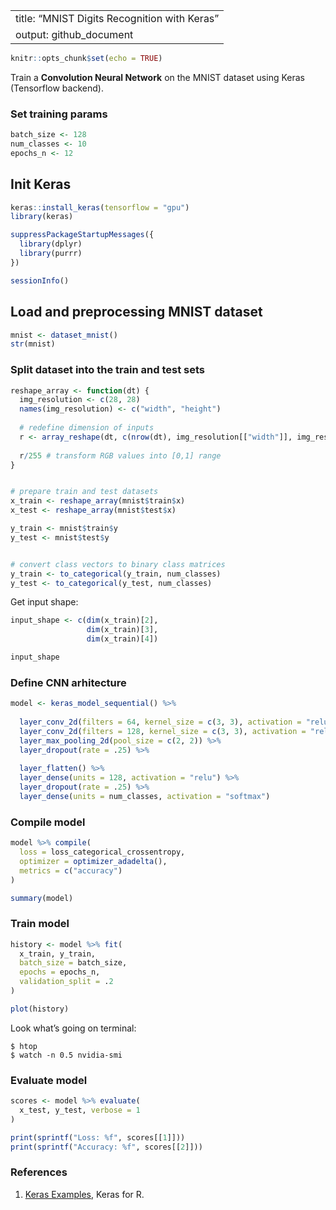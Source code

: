 
---
title: "MNIST Digits Recognition with Keras"
output: github_document
---


```r
knitr::opts_chunk$set(echo = TRUE)
```

Train a __Convolution Neural Network__ on the MNIST dataset using Keras (Tensorflow backend).



### Set training params

```r
batch_size <- 128
num_classes <- 10
epochs_n <- 12
```


## Init Keras

```r
keras::install_keras(tensorflow = "gpu")
library(keras)
```


```r
suppressPackageStartupMessages({
  library(dplyr)
  library(purrr)
})

sessionInfo()
```


## Load and preprocessing MNIST dataset

```r
mnist <- dataset_mnist()
str(mnist)
```


### Split dataset into the train and test sets

``` r

reshape_array <- function(dt) {
  img_resolution <- c(28, 28)
  names(img_resolution) <- c("width", "height")
  
  # redefine dimension of inputs
  r <- array_reshape(dt, c(nrow(dt), img_resolution[["width"]], img_resolution[["height"]], 1))
  
  r/255 # transform RGB values into [0,1] range
}


# prepare train and test datasets
x_train <- reshape_array(mnist$train$x)
x_test <- reshape_array(mnist$test$x)

y_train <- mnist$train$y
y_test <- mnist$test$y


# convert class vectors to binary class matrices
y_train <- to_categorical(y_train, num_classes)
y_test <- to_categorical(y_test, num_classes)

```

Get input shape:
```r
input_shape <- c(dim(x_train)[2], 
                 dim(x_train)[3],
                 dim(x_train)[4])

input_shape
```



### Define CNN arhitecture

```r
model <- keras_model_sequential() %>%
  
  layer_conv_2d(filters = 64, kernel_size = c(3, 3), activation = "relu", input_shape = input_shape) %>% 
  layer_conv_2d(filters = 128, kernel_size = c(3, 3), activation = "relu") %>% 
  layer_max_pooling_2d(pool_size = c(2, 2)) %>% 
  layer_dropout(rate = .25) %>% 
  
  layer_flatten() %>% 
  layer_dense(units = 128, activation = "relu") %>% 
  layer_dropout(rate = .25) %>% 
  layer_dense(units = num_classes, activation = "softmax")

```



### Compile model

```r
model %>% compile(
  loss = loss_categorical_crossentropy,
  optimizer = optimizer_adadelta(),
  metrics = c("accuracy")
)

summary(model)
```




### Train model

```r
history <- model %>% fit(
  x_train, y_train,
  batch_size = batch_size,
  epochs = epochs_n,
  validation_split = .2
)

plot(history)
```

Look what's going on terminal:
```
$ htop
$ watch -n 0.5 nvidia-smi
```



### Evaluate model

```r
scores <- model %>% evaluate(
  x_test, y_test, verbose = 1
)

print(sprintf("Loss: %f", scores[[1]]))
print(sprintf("Accuracy: %f", scores[[2]]))

```


### References

1. [Keras Examples](https://tensorflow.rstudio.com/guide/keras/examples/), Keras for R.

